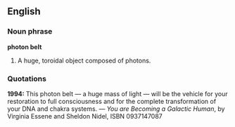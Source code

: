 ==English==

===Noun phrase===
'''photon belt'''

# A huge, toroidal object composed of photons.

===Quotations===
'''1994:''' This photon belt &mdash; a huge mass of light &mdash; will be the vehicle for your restoration to full consciousness and for the complete transformation of your DNA and chakra systems.  &mdash; ''You are Becoming a Galactic Human'', by Virginia Essene and Sheldon Nidel, ISBN 0937147087
{{tfd}}